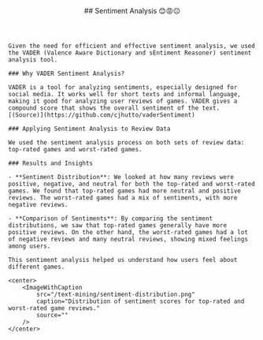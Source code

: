 <article id="sentimentAnalysis">
    <header style={{marginBottom: "1rem"}}>
        ## Sentiment Analysis 😊😡😐
    </header>

    Given the need for efficient and effective sentiment analysis, we used the VADER (Valence Aware Dictionary and sEntiment Reasoner) sentiment analysis tool.

    ### Why VADER Sentiment Analysis?

    VADER is a tool for analyzing sentiments, especially designed for social media. It works well for short texts and informal language, making it good for analyzing user reviews of games. VADER gives a compound score that shows the overall sentiment of the text. [(Source)](https://github.com/cjhutto/vaderSentiment)

    ### Applying Sentiment Analysis to Review Data

    We used the sentiment analysis process on both sets of review data: top-rated games and worst-rated games.

    ### Results and Insights

    - **Sentiment Distribution**: We looked at how many reviews were positive, negative, and neutral for both the top-rated and worst-rated games. We found that top-rated games had more neutral and positive reviews. The worst-rated games had a mix of sentiments, with more negative reviews.

    - **Comparison of Sentiments**: By comparing the sentiment distributions, we saw that top-rated games generally have more positive reviews. On the other hand, the worst-rated games had a lot of negative reviews and many neutral reviews, showing mixed feelings among users.

    This sentiment analysis helped us understand how users feel about different games.

    <center>
        <ImageWithCaption
            src="/text-mining/sentiment-distribution.png"
            caption="Distribution of sentiment scores for top-rated and worst-rated game reviews."
            source=""
        />
    </center>

</article>
